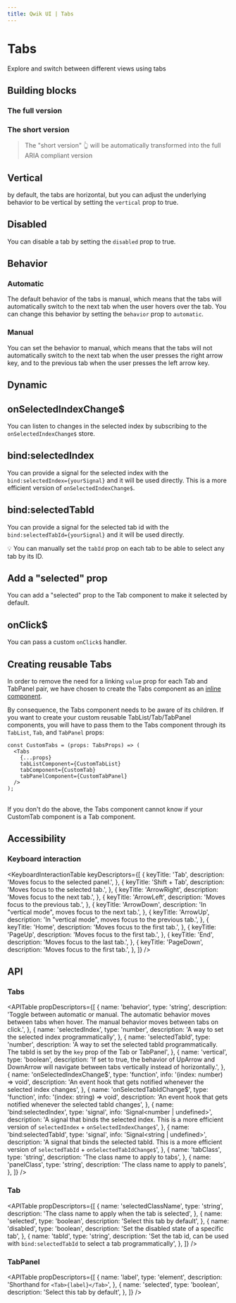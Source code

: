 ```yaml
---
title: Qwik UI | Tabs
---
```



<StatusBanner status={statusByComponent.headless.Tabs} />

# Tabs

Explore and switch between different views using tabs

<Showcase name="first" />

## Building blocks

### The full version

<CodeSnippet name="long" />

### The short version

<CodeSnippet name="short" />

> The "short version" 👆 will be automatically transformed into the full ARIA compliant version

## Vertical

by default, the tabs are horizontal, but you can adjust the underlying behavior to be vertical by setting the `vertical` prop to true.

<Showcase name="vertical" />

## Disabled

You can disable a tab by setting the `disabled` prop to true.

<Showcase name="disabled" />

## Behavior

### Automatic

The default behavior of the tabs is manual, which means that the tabs will automatically switch to the next tab when the user hovers over the tab. You can change this behavior by setting the `behavior` prop to `automatic`.

<Showcase name="automatic" />

### Manual

You can set the behavior to manual, which means that the tabs will not automatically switch to the next tab when the user presses the right arrow key, and to the previous tab when the user presses the left arrow key.

<Showcase name="manual" />

## Dynamic

<Showcase name="dynamic" />

## onSelectedIndexChange$

You can listen to changes in the selected index by subscribing to the `onSelectedIndexChange$` store.

<Showcase name="on-selected-index-change" />

## bind:selectedIndex

You can provide a signal for the selected index with the `bind:selectedIndex={yourSignal}` and it will be used directly. This is a more efficient version of `onSelectedIndexChange$`.

## bind:selectedTabId

You can provide a signal for the selected tab id with the `bind:selectedTabId={yourSignal}`
and it will be used directly.

💡 You can manually set the `tabId` prop on each tab to be able to select any tab by its ID.

<Showcase name="selected-tab-id" />

## Add a "selected" prop

You can add a "selected" prop to the Tab component to make it selected by default.

<Showcase name="selected-prop" />

## onClick$

You can pass a custom `onClick$` handler.

<Showcase name="on-click" />

## Creating reusable Tabs

In order to remove the need for a linking `value` prop for each Tab and TabPanel pair, we have chosen to create the Tabs component as an [inline component](https://qwik.builder.io/docs/components/overview/#inline-components).

By consequence, the Tabs component needs to be aware of its children. If you want to create your custom reusable TabList/Tab/TabPanel components, you will have to pass them to the Tabs component through its `TabList`, `Tab`, and `TabPanel` props:

```tsx
const CustomTabs = (props: TabsProps) => (
  <Tabs
    {...props}
    tabListComponent={CustomTabList}
    tabComponent={CustomTab}
    tabPanelComponent={CustomTabPanel}
  />
);
```

<br />

<Note status="warning">
  If you don't do the above, the Tabs component cannot know if your CustomTab component is
  a Tab component.
</Note>

<Showcase name="reusable" />

## Accessibility

### Keyboard interaction

<KeyboardInteractionTable
  keyDescriptors={[
    {
      keyTitle: 'Tab',
      description: 'Moves focus to the selected panel.',
    },
    {
      keyTitle: 'Shift + Tab',
      description: 'Moves focus to the selected tab.',
    },
    {
      keyTitle: 'ArrowRight',
      description: 'Moves focus to the next tab.',
    },
    {
      keyTitle: 'ArrowLeft',
      description: 'Moves focus to the previous tab.',
    },
    {
      keyTitle: 'ArrowDown',
      description: 'In "vertical mode", moves focus to the next tab.',
    },
    {
      keyTitle: 'ArrowUp',
      description: 'In "vertical mode", moves focus to the previous tab.',
    },
    {
      keyTitle: 'Home',
      description: 'Moves focus to the first tab.',
    },
    {
      keyTitle: 'PageUp',
      description: 'Moves focus to the first tab.',
    },
    {
      keyTitle: 'End',
      description: 'Moves focus to the last tab.',
    },
    {
      keyTitle: 'PageDown',
      description: 'Moves focus to the first tab.',
    },
  ]}
/>

## API

### Tabs

<APITable
  propDescriptors={[
    {
      name: 'behavior',
      type: 'string',
      description:
        'Toggle between automatic or manual. The automatic behavior moves between tabs when hover. The manual behavior moves between tabs on click.',
    },
    {
      name: 'selectedIndex',
      type: 'number',
      description: 'A way to set the selected index programmatically',
    },
    {
      name: 'selectedTabId',
      type: 'number',
      description:
        'A way to set the selected tabId programmatically. The tabId is set by the `key` prop of the Tab or TabPanel',
    },
    {
      name: 'vertical',
      type: 'boolean',
      description:
        'If set to true, the behavior of UpArrow and DownArrow will navigate between tabs vertically instead of horizontally.',
    },
    {
      name: 'onSelectedIndexChange$',
      type: 'function',
      info: '(index: number) => void',
      description: 'An event hook that gets notified whenever the selected index changes',
    },
    {
      name: 'onSelectedTabIdChange$',
      type: 'function',
      info: '(index: string) => void',
      description: 'An event hook that gets notified whenever the selected tabId changes',
    },
    {
      name: 'bind:selectedIndex',
      type: 'signal',
      info: 'Signal<number | undefined>',
      description:
        'A signal that binds the selected index. This is a more efficient version of `selectedIndex` + `onSelectedIndexChange$`',
    },
    {
      name: 'bind:selectedTabId',
      type: 'signal',
      info: 'Signal<string | undefined>',
      description:
        'A signal that binds the selected tabId. This is a more efficient version of `selectedTabId` + `onSelectedTabIdChange$`',
    },
    {
      name: 'tabClass',
      type: 'string',
      description: 'The class name to apply to tabs',
    },
    {
      name: 'panelClass',
      type: 'string',
      description: 'The class name to apply to panels',
    },
  ]}
/>

### Tab

<APITable
  propDescriptors={[
    {
      name: 'selectedClassName',
      type: 'string',
      description: 'The class name to apply when the tab is selected',
    },
    {
      name: 'selected',
      type: 'boolean',
      description: 'Select this tab by default',
    },
    {
      name: 'disabled',
      type: 'boolean',
      description: 'Set the disabled state of a specific tab',
    },
    {
      name: 'tabId',
      type: 'string',
      description:
        'Set the tab id, can be used with `bind:selectedTabId` to select a tab programmatically',
    },
  ]}
/>

### TabPanel

<APITable
  propDescriptors={[
    {
      name: 'label',
      type: 'element',
      description: 'Shorthand for `<Tab>{label}</Tab>`',
    },
    {
      name: 'selected',
      type: 'boolean',
      description: 'Select this tab by default',
    },
  ]}
/>
